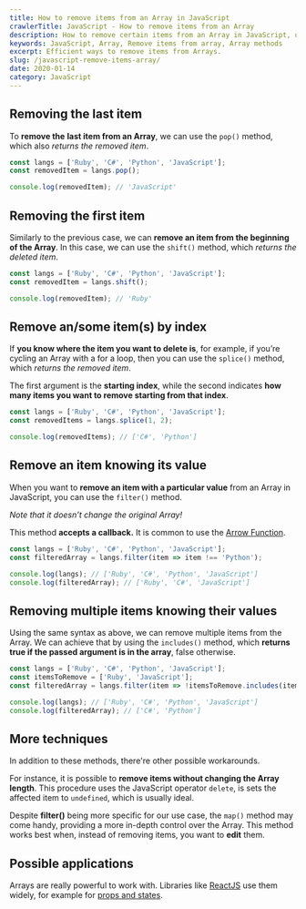 ```yaml
---
title: How to remove items from an Array in JavaScript
crawlerTitle: JavaScript - How to remove items from an Array
description: How to remove certain items from an Array in JavaScript, updating the length of the array automatically. Exploring different methods and approaches.
keywords: JavaScript, Array, Remove items from array, Array methods
excerpt: Efficient ways to remove items from Arrays.
slug: /javascript-remove-items-array/
date: 2020-01-14
category: JavaScript
---
```


## Removing the last item

To **remove the** **last item from an Array**, we can use the `pop()` method, which also _returns the removed item_.

```javascript
const langs = ['Ruby', 'C#', 'Python', 'JavaScript'];
const removedItem = langs.pop();

console.log(removedItem); // 'JavaScript'
```

## Removing the first item

Similarly to the previous case, we can **remove an item from the beginning of the Array**. In this case, we can use the `shift()` method, which _returns the deleted item_.

```javascript
const langs = ['Ruby', 'C#', 'Python', 'JavaScript'];
const removedItem = langs.shift();

console.log(removedItem); // 'Ruby'
```

## Remove an/some item(s) by index

If **you know where the item you want to delete is**, for example, if you’re cycling an Array with a for a loop, then you can use the `splice()` method, which _returns the removed item_.

The first argument is the **starting index**, while the second indicates **how many items you want to remove starting from that index**.

```javascript
const langs = ['Ruby', 'C#', 'Python', 'JavaScript'];
const removedItems = langs.splice(1, 2);

console.log(removedItems); // ['C#', 'Python']
```

## Remove an item knowing its value

When you want to **remove an item with a particular value** from an Array in JavaScript, you can use the `filter()` method.

_Note that it doesn’t change the original Array!_

This method **accepts a callback.** It is common to use the [Arrow Function](https://developer.mozilla.org/en-US/docs/Web/JavaScript/Reference/Functions/Arrow_functions).

```javascript
const langs = ['Ruby', 'C#', 'Python', 'JavaScript'];
const filteredArray = langs.filter(item => item !== 'Python');

console.log(langs); // ['Ruby', 'C#', 'Python', 'JavaScript']
console.log(filteredArray); // ['Ruby', 'C#', 'JavaScript']
```

## Removing multiple items knowing their values

Using the same syntax as above, we can remove multiple items from the Array. We can achieve that by using the `includes()` method, which **returns true if the passed argument is in the array**, false otherwise.

```javascript
const langs = ['Ruby', 'C#', 'Python', 'JavaScript'];
const itemsToRemove = ['Ruby', 'JavaScript'];
const filteredArray = langs.filter(item => !itemsToRemove.includes(item));

console.log(langs); // ['Ruby', 'C#', 'Python', 'JavaScript']
console.log(filteredArray); // ['C#', 'Python']
```

## More techniques

In addition to these methods, there're other possible workarounds.

For instance, it is possible to **remove items without changing the Array length**. This procedure uses the JavaScript operator `delete`, is sets the affected item to `undefined`, which is usually ideal.

Despite **filter()** being more specific for our use case, the `map()` method may come handy, providing a more in-depth control over the Array. This method works best when, instead of removing items, you want to **edit** them.

## Possible applications

Arrays are really powerful to work with. Libraries like [ReactJS](/react-for-beginners/) use them widely, for example for [props and states](/reactjs-components/).
